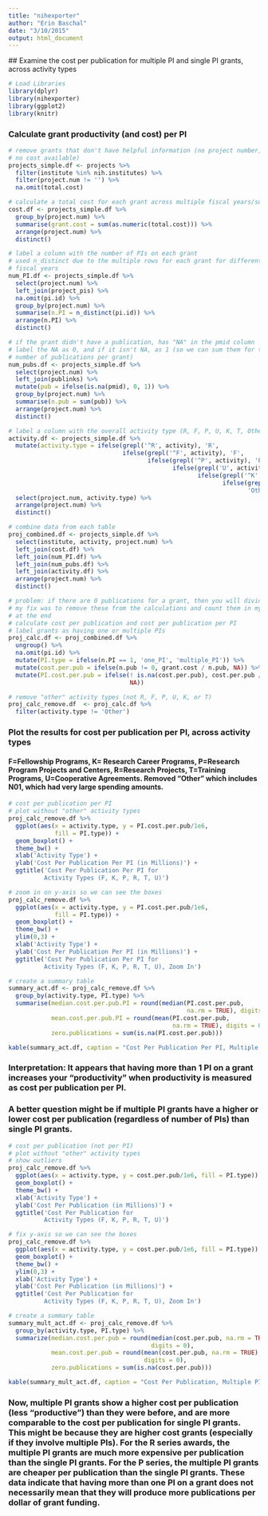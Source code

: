 ```yaml
---
title: "nihexporter"
author: "Erin Baschal"
date: "3/10/2015"
output: html_document
---
```

  
  ## Examine the cost per publication for multiple PI and single PI grants, across activity types
  
  
```r
# Load Libraries
library(dplyr)
library(nihexporter)
library(ggplot2)
library(knitr)
```


### Calculate grant productivity (and cost) per PI

```r
# remove grants that don't have helpful information (no project number,
# no cost available)
projects_simple.df <- projects %>%
  filter(institute %in% nih.institutes) %>%
  filter(project.num != '') %>%
  na.omit(total.cost)

# calculate a total cost for each grant across multiple fiscal years/supplements
cost.df <- projects_simple.df %>%
  group_by(project.num) %>%
  summarise(grant.cost = sum(as.numeric(total.cost))) %>%
  arrange(project.num) %>%
  distinct()

# label a column with the number of PIs on each grant
# used n_distinct due to the multiple rows for each grant for different
# fiscal years
num_PI.df <- projects_simple.df %>%
  select(project.num) %>%
  left_join(project_pis) %>%
  na.omit(pi.id) %>%
  group_by(project.num) %>%
  summarise(n.PI = n_distinct(pi.id)) %>%
  arrange(n.PI) %>%
  distinct()

# if the grant didn't have a publication, has "NA" in the pmid column
# label the NA as 0, and if it isn't NA, as 1 (so we can sum them for the
# number of publications per grant)
num_pubs.df <- projects_simple.df %>%
  select(project.num) %>%
  left_join(publinks) %>%
  mutate(pub = ifelse(is.na(pmid), 0, 1)) %>%
  group_by(project.num) %>%
  summarise(n.pub = sum(pub)) %>%
  arrange(project.num) %>%
  distinct()

# label a column with the overall activity type (R, F, P, U, K, T, Other)
activity.df <- projects_simple.df %>%
  mutate(activity.type = ifelse(grepl('^R', activity), 'R', 
                                ifelse(grepl('^F', activity), 'F', 
                                       ifelse(grepl('^P', activity), 'P', 
                                              ifelse(grepl('U', activity), 'U', 
                                                     ifelse(grepl('^K', activity), 'K', 
                                                            ifelse(grepl('^T', activity), 'T',
                                                                   'Other'))))))) %>%
  select(project.num, activity.type) %>%
  arrange(project.num) %>%
  distinct()

# combine data from each table
proj_combined.df <- projects_simple.df %>%
  select(institute, activity, project.num) %>%
  left_join(cost.df) %>%
  left_join(num_PI.df) %>%
  left_join(num_pubs.df) %>%
  left_join(activity.df) %>%
  arrange(project.num) %>%
  distinct()

# problem: if there are 0 publications for a grant, then you will divide by 0
# my fix was to remove these from the calculations and count them in my table 
# at the end
# calculate cost per publication and cost per publication per PI
# label grants as having one or multiple PIs
proj_calc.df <- proj_combined.df %>%
  ungroup() %>%
  na.omit(pi.id) %>%
  mutate(PI.type = ifelse(n.PI == 1, 'one_PI', 'multiple_PI')) %>%
  mutate(cost.per.pub = ifelse(n.pub != 0, grant.cost / n.pub, NA)) %>%
  mutate(PI.cost.per.pub = ifelse(! is.na(cost.per.pub), cost.per.pub / n.PI, 
                                  NA))

# remove "other" activity types (not R, F, P, U, K, or T)
proj_calc_remove.df  <- proj_calc.df %>%
  filter(activity.type != 'Other')
```


### Plot the results for cost per publication per PI, across activity types

#### F=Fellowship Programs, K= Research Career Programs, P=Research Program Projects and Centers, R=Research Projects, T=Training Programs, U=Cooperative Agreements.  Removed "Other" which includes N01, which had very large spending amounts.

```r
# cost per publication per PI
# plot without "other" activity types
proj_calc_remove.df %>%
  ggplot(aes(x = activity.type, y = PI.cost.per.pub/1e6, 
             fill = PI.type)) +
  geom_boxplot() +
  theme_bw() +
  xlab('Activity Type') +
  ylab('Cost Per Publication Per PI (in Millions)') +
  ggtitle('Cost Per Publication Per PI for 
          Activity Types (F, K, P, R, T, U)')

# zoom in on y-axis so we can see the boxes
proj_calc_remove.df %>%
  ggplot(aes(x = activity.type, y = PI.cost.per.pub/1e6, 
             fill = PI.type)) +
  geom_boxplot() +
  theme_bw() +
  ylim(0,3) +
  xlab('Activity Type') +
  ylab('Cost Per Publication Per PI (in Millions)') +
  ggtitle('Cost Per Publication Per PI for 
          Activity Types (F, K, P, R, T, U), Zoom In')

# create a summary table
summary_act.df <- proj_calc_remove.df %>%
  group_by(activity.type, PI.type) %>%
  summarise(median.cost.per.pub.PI = round(median(PI.cost.per.pub, 
                                                  na.rm = TRUE), digits = 0), 
            mean.cost.per.pub.PI = round(mean(PI.cost.per.pub, 
                                              na.rm = TRUE), digits = 0), 
            zero.publications = sum(is.na(PI.cost.per.pub)))

kable(summary_act.df, caption = "Cost Per Publication Per PI, Multiple PI vs Single PI Grants, by Activity")

```

### Interpretation: It appears that having more than 1 PI on a grant increases your "productivity" when productivity is measured as cost per publication per PI.


### A better question might be if multiple PI grants have a higher or lower cost per publication (regardless of number of PIs) than single PI grants.

```r
# cost per publication (not per PI)
# plot without "other" activity types
# show outliers
proj_calc_remove.df %>%
  ggplot(aes(x = activity.type, y = cost.per.pub/1e6, fill = PI.type)) +
  geom_boxplot() +
  theme_bw() +
  xlab('Activity Type') +
  ylab('Cost Per Publication (in Millions)') +
  ggtitle('Cost Per Publication for 
          Activity Types (F, K, P, R, T, U)')

# fix y-axis so we can see the boxes
proj_calc_remove.df %>%
  ggplot(aes(x = activity.type, y = cost.per.pub/1e6, fill = PI.type)) +
  geom_boxplot() +
  theme_bw() +
  ylim(0,3) +
  xlab('Activity Type') +
  ylab('Cost Per Publication (in Millions)') +
  ggtitle('Cost Per Publication for 
          Activity Types (F, K, P, R, T, U), Zoom In')

# create a summary table
summary_mult_act.df <- proj_calc_remove.df %>%
  group_by(activity.type, PI.type) %>%
  summarize(median.cost.per.pub = round(median(cost.per.pub, na.rm = TRUE),
                                        digits = 0), 
            mean.cost.per.pub = round(mean(cost.per.pub, na.rm = TRUE), 
                                      digits = 0), 
            zero.publications = sum(is.na(cost.per.pub)))

kable(summary_mult_act.df, caption = "Cost Per Publication, Multiple PI vs Single PI Grants, by Activity")
```

### Now, multiple PI grants show a higher cost per publication (less "productive") than they were before, and are more comparable to the cost per publication for single PI grants.  This might be because they are higher cost grants (especially if they involve multiple PIs).  For the R series awards, the multiple PI grants are much more expensive per publication than the single PI grants. For the P series, the multiple PI grants are cheaper per publication than the single PI grants.  These data indicate that having more than one PI on a grant does not necessarily mean that they will produce more publications per dollar of grant funding.
